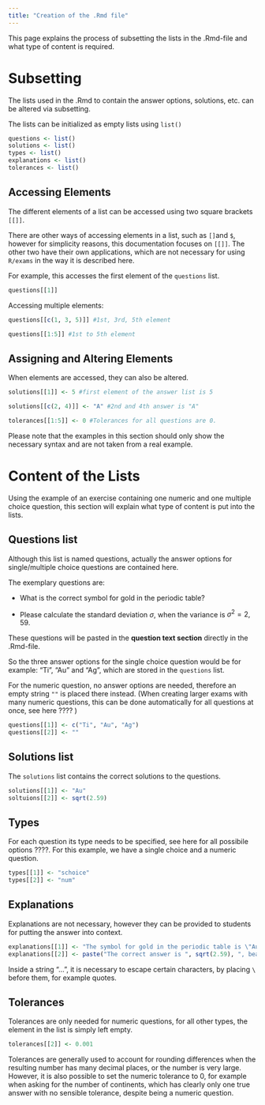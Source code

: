 ```yaml
---
title: "Creation of the .Rmd file"
---
```


This page explains the process of subsetting the lists in the .Rmd-file and what type of content is required. 

# Subsetting 

The lists used in the .Rmd to contain the answer options, solutions, etc. can be altered via subsetting. 

The lists can be initialized as empty lists using `list()`

```r
questions <- list() 
solutions <- list() 
types <- list()
explanations <- list() 
tolerances <- list()
```

## Accessing Elements 
The different elements of a list can be accessed using two square brackets `[[]]`. 

::: callout-tip 
There are other ways of accessing elements in a list, such as `[]`and `$`, however for simplicity reasons, this documentation focuses on `[[]]`. The other two have their own applications, which are not necessary for using `R/exams` in the way it is described here. 
::: 

For example, this accesses the first element of the `questions` list. 

```r
questions[[1]]
```
Accessing multiple elements: 

```r
questions[[c(1, 3, 5)]] #1st, 3rd, 5th element 

questions[[1:5]] #1st to 5th element 
```

## Assigning and Altering Elements 

When elements are accessed, they can also be altered.

```r
solutions[[1]] <- 5 #first element of the answer list is 5 

solutions[[c(2, 4)]] <- "A" #2nd and 4th answer is "A"

tolerances[[1:5]] <- 0 #Tolerances for all questions are 0. 

```

::: callout-note 
Please note that the examples in this section should only show the necessary syntax and are not taken from a real example. 
:::



# Content of the Lists 

Using the example of an exercise containing one numeric and one multiple choice question, this section will explain what type of content is put into the lists. 

## Questions list 

Although this list is named questions, actually the answer options for single/multiple choice questions are contained here. 

The exemplary questions are: 

- What is the correct symbol for gold in the periodic table? 

- Please calculate the standard deviation $\sigma$, when the variance is  $\sigma^2 = 2,59$. 

These questions will be pasted in the **question text section** directly in the .Rmd-file. 

So the three answer options for the single choice question would be for example: "Ti", "Au" and "Ag", which are stored in the `questions` list. 

For the numeric question, no answer options are needed, therefore an empty string `""` is placed there instead. (When creating larger exams with many numeric questions, this can be done automatically for all questions at once, see here ???? )

```r
questions[[1]] <- c("Ti", "Au", "Ag")
questions[[2]] <- ""
```

## Solutions list 

The `solutions` list contains the correct solutions to the questions. 

```r
solutions[[1]] <- "Au"
soltuions[[2]] <- sqrt(2.59)
```

## Types 
For each question its type needs to be specified, see here for all possibile options ????. For this example, we have a single choice and a numeric question. 

```R 
types[[1]] <- "schoice" 
types[[2]] <- "num"
```

## Explanations 
Explanations are not necessary, however they can be provided to students for putting the answer into context. 

```R 
explanations[[1]] <- "The symbol for gold in the periodic table is \"Au\", because it comes from the Latin word \"aurum\"."
explanations[[2]] <- paste("The correct answer is ", sqrt(2.59), ", beacuse the standard deviation is the square root of the variance.")
```
::: callout-important 
Inside a string "...", it is necessary to escape certain characters, by placing `\` before them, for example quotes. 
:::

## Tolerances 

Tolerances are only needed for numeric questions, for all other types, the element in the list is simply left empty. 

```R 
tolerances[[2]] <- 0.001
```
:::callout-tip 
Tolerances are generally used to account for rounding differences when the resulting number has many decimal places, or the number is very large. However, it is also possible to set the numeric tolerance to 0, for example when asking for the number of continents, which has clearly only one true answer with no sensible tolerance, despite being a numeric question. 
:::



